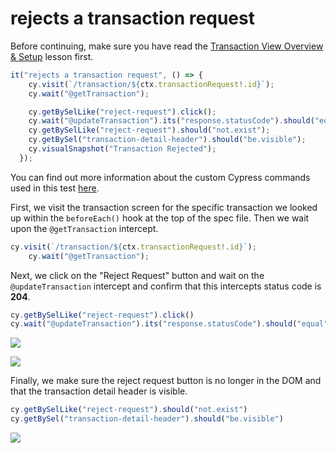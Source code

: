 # rejects a transaction request

Before continuing, make sure you have read the [Transaction View Overview & Setup](/real-world-examples/transaction-view-overview-and-setup) lesson first.

```js
it("rejects a transaction request", () => {
    cy.visit(`/transaction/${ctx.transactionRequest!.id}`);
    cy.wait("@getTransaction");

    cy.getBySelLike("reject-request").click();
    cy.wait("@updateTransaction").its("response.statusCode").should("equal", 204);
    cy.getBySelLike("reject-request").should("not.exist");
    cy.getBySel("transaction-detail-header").should("be.visible");
    cy.visualSnapshot("Transaction Rejected");
  });

```

You can find out more information about the custom Cypress commands used in this test [here](/real-world-examples/custom-cypress-commands).

First, we visit the transaction screen for the specific transaction we looked up within the `beforeEach()` hook at the top of the spec file. Then we wait upon the `@getTransaction` intercept.

```js
cy.visit(`/transaction/${ctx.transactionRequest!.id}`);
    cy.wait("@getTransaction");

```

Next, we click on the "Reject Request" button and wait on the `@updateTransaction` intercept and confirm that this intercepts status code is **204**.

```js
cy.getBySelLike("reject-request").click()
cy.wait("@updateTransaction").its("response.statusCode").should("equal", 204)
```

![](/images/real-world-examples/transaction-view/rejects-a-transaction-request/Screen_Shot_2021-09-16_at_9.24.53_AM.png)

![](/images/real-world-examples/transaction-view/rejects-a-transaction-request/Screen_Shot_2021-09-16_at_9.25.17_AM.png)

Finally, we make sure the reject request button is no longer in the DOM and that the transaction detail header is visible.

```js
cy.getBySelLike("reject-request").should("not.exist")
cy.getBySel("transaction-detail-header").should("be.visible")
```

![](/images/real-world-examples/transaction-view/rejects-a-transaction-request/Screen_Shot_2021-09-16_at_9.25.33_AM.png)
